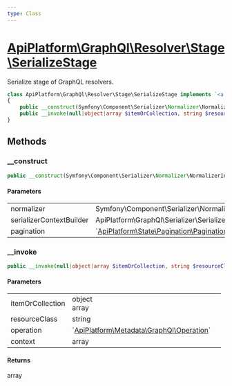 ```yaml
---
type: Class
---
```


# [ApiPlatform\GraphQl\Resolver\Stage\SerializeStage](/docs/reference/GraphQl/Resolver/Stage/SerializeStage)

Serialize stage of GraphQL resolvers.


```php
class ApiPlatform\GraphQl\Resolver\Stage\SerializeStage implements `<a href="/docs/reference/GraphQl/Resolver/Stage/SerializeStageInterface">ApiPlatform\GraphQl\Resolver\Stage\SerializeStageInterface</a>`
{
    public __construct(Symfony\Component\Serializer\Normalizer\NormalizerInterface $normalizer, ApiPlatform\GraphQl\Serializer\SerializerContextBuilderInterface $serializerContextBuilder, `<a href="/docs/reference/State/Pagination/Pagination">ApiPlatform\State\Pagination\Pagination</a>` $pagination)
    public __invoke(null|object|array $itemOrCollection, string $resourceClass, `<a href="/docs/reference/Metadata/GraphQl/Operation">ApiPlatform\Metadata\GraphQl\Operation</a>` $operation, array $context): array
}
```
## Methods

### __construct



```php
public __construct(Symfony\Component\Serializer\Normalizer\NormalizerInterface $normalizer, ApiPlatform\GraphQl\Serializer\SerializerContextBuilderInterface $serializerContextBuilder, `<a href="/docs/reference/State/Pagination/Pagination">ApiPlatform\State\Pagination\Pagination</a>` $pagination)
```

#### Parameters

<table><tbody>
<tr><td>normalizer</td><td>Symfony\Component\Serializer\Normalizer\NormalizerInterface</td><td></td></tr><tr><td>serializerContextBuilder</td><td>ApiPlatform\GraphQl\Serializer\SerializerContextBuilderInterface</td><td></td></tr><tr><td>pagination</td><td>`<a href="/docs/reference/State/Pagination/Pagination">ApiPlatform\State\Pagination\Pagination</a>`</td><td></td></tr>
</tbody>
</table>

### __invoke



```php
public __invoke(null|object|array $itemOrCollection, string $resourceClass, `<a href="/docs/reference/Metadata/GraphQl/Operation">ApiPlatform\Metadata\GraphQl\Operation</a>` $operation, array $context): array
```

#### Parameters

<table><tbody>
<tr><td>itemOrCollection</td><td>object<br />array</td><td></td></tr><tr><td>resourceClass</td><td>string</td><td></td></tr><tr><td>operation</td><td>`<a href="/docs/reference/Metadata/GraphQl/Operation">ApiPlatform\Metadata\GraphQl\Operation</a>`</td><td></td></tr><tr><td>context</td><td>array</td><td></td></tr>
</tbody>
</table>

#### Returns

array
